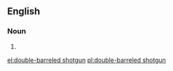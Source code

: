 ==English==

===Noun===
{{en-noun}}

# {{alternative spelling of|double-barrelled shotgun|lang=en}}

[[el:double-barreled shotgun]]
[[pl:double-barreled shotgun]]